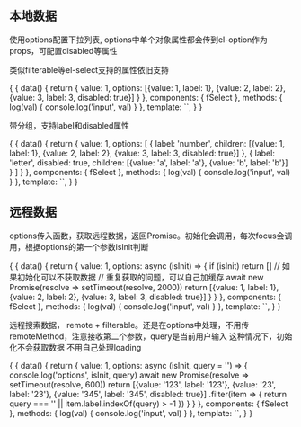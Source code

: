 
<Meta title="f-select" component={fSelect} />

## 本地数据

使用options配置下拉列表, options中单个对象属性都会传到el-option作为props，可配置disabled等属性

类似filterable等el-select支持的属性依旧支持

<Preview>
  <Story name="基础用法">
  {
    {
      data() {
        return {
          value: 1,
          options: [{value: 1, label: 1}, {value: 2, label: 2}, {value: 3, label: 3, disabled: true}]
        }
      },
      components: { fSelect },
      methods: {
        log(val) {
            console.log('input', val)
        }
      },
      template: `<fSelect filterable :options="options" v-model="value" @input="log" />`,
    }
  }
  </Story>
</Preview>

带分组，支持label和disabled属性

<Preview>
  <Story name="带分组">
  {
    {
      data() {
        return {
          value: 1,
          options: [
            {
              label: 'number',
              children: [{value: 1, label: 1}, {value: 2, label: 2}, {value: 3, label: 3, disabled: true}]
            },
            {
              label: 'letter',
              disabled: true,
              children: [{value: 'a', label: 'a'}, {value: 'b', label: 'b'}]
            }
          ]
        }
      },
      components: { fSelect },
      methods: {
        log(val) {
            console.log('input', val)
        }
      },
      template: `<fSelect :options="options" v-model="value" @input="log" />`,
    }
  }
  </Story>
</Preview>

## 远程数据

options传入函数，获取远程数据，返回Promise。初始化会调用，每次focus会调用，根据options的第一个参数isInit判断

<Preview>
  <Story name="获取远程数据">
  {
    {
      data() {
        return {
          value: 1,
          options: async (isInit) => {
            if (isInit) return [] // 如果初始化可以不获取数据
            // 重复获取的问题，可以自己加缓存
            await new Promise(resolve => setTimeout(resolve, 2000))
            return [{value: 1, label: 1}, {value: 2, label: 2}, {value: 3, label: 3, disabled: true}]
          }
        }
      },
      components: { fSelect },
      methods: {
        log(val) {
            console.log('input', val)
        }
      },
      template: `<fSelect :options="options" v-model="value" @input="log" />`,
    }
  }
  </Story>
</Preview>

远程搜索数据， remote + filterable。还是在options中处理，不用传remoteMethod，注意接收第二个参数，query是当前用户输入
这种情况下，初始化不会获取数据
不用自己处理loading

<Preview>
  <Story name="远程搜索数据">
  {
    {
      data() {
        return {
          value: 1,
          options: async (isInit, query = '') => {
            console.log('options', isInit, query)
            await new Promise(resolve => setTimeout(resolve, 600))
            return [{value: '123', label: '123'}, {value: '23', label: '23'}, {value: '345', label: '345', disabled: true}]
                .filter(item => {
                    return query === '' || item.label.indexOf(query) > -1
                })
          }
        }
      },
      components: { fSelect },
      methods: {
        log(val) {
            console.log('input', val)
        }
      },
      template: `<fSelect remote filterable :options="options" v-model="value" @input="log" />`,
    }
  }
  </Story>
</Preview>



